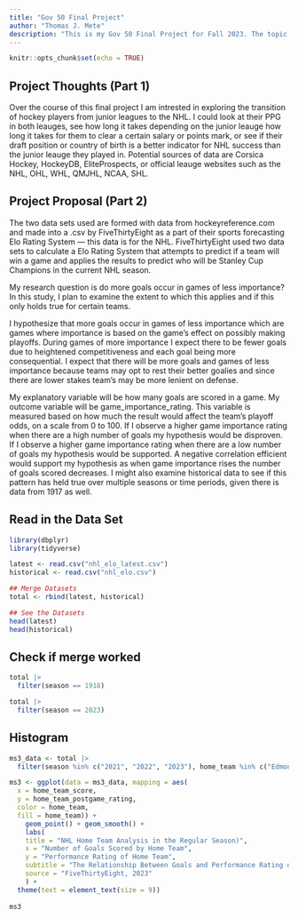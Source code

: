 ```yaml
---
title: "Gov 50 Final Project"
author: "Thomas J. Mete"
description: "This is my Gov 50 Final Project for Fall 2023. The topic and research question have not yet been finalized but see 'Project Thoughts' for some preliminary ideas."
---
```


```r
knitr::opts_chunk$set(echo = TRUE)
```

## Project Thoughts (Part 1)
Over the course of this final project I am intrested in exploring the transition of hockey players from junior leagues to the NHL. I could look at their PPG in both leauges, see how long it takes depending on the junior leauge how long it takes for them to clear a certain salary or points mark, or see if their draft position or country of birth is a better indicator for NHL success than the junior leauge they played in. Potential sources of data are Corsica Hockey, HockeyDB, EliteProspects, or official leauge websites such as the NHL, OHL, WHL, QMJHL, NCAA, SHL.

## Project Proposal (Part 2)
The two data sets used are formed with data from hockeyreference.com and made into a .csv by FiveThirtyEight as a part of their sports forecasting Elo Rating System — this data is for the NHL. FiveThirtyEight used two data sets to calculate a Elo Rating System that attempts to predict if a team will win a game and applies the results to predict who will be Stanley Cup Champions in the current NHL season. 

My research question is do more goals occur in games of less importance? In this study, I plan to examine the extent to which this applies and if this only holds true for certain teams.

I hypothesize that more goals occur in games of less importance which are games where importance is based on the game’s effect on possibly making playoffs. During games of more importance I expect there to be fewer goals due to heightened competitiveness and each goal being more consequential. I expect that there will be more goals and games of less importance because teams may opt to rest their better goalies and since there are lower stakes team’s may be more lenient on defense.

My explanatory variable will be how many goals are scored in a game. My outcome variable will be game_importance_rating. This variable is measured based on how much the result would affect the team’s playoff odds, on a scale from 0 to 100. If I observe a higher game importance rating when there are a high number of goals my hypothesis would be disproven. If I observe a higher game importance rating when there are a low number of goals my hypothesis would be supported. A negative correlation efficient would support my hypothesis as when game importance rises the number of goals scored decreases. I might also examine historical data to see if this pattern has held true over multiple seasons or time periods, given there is data from 1917 as well.


## Read in the Data Set 
```r
library(dbplyr)
library(tidyverse)

latest <- read.csv("nhl_elo_latest.csv")
historical <- read.csv("nhl_elo.csv")

## Merge Datasets
total <- rbind(latest, historical)

## See the Datasets
head(latest)
head(historical)
```

## Check if merge worked

```r
total |>
  filter(season == 1918)

total |>
  filter(season == 2023)
```

## Histogram
```r

ms3_data <- total |>
  filter(season %in% c("2021", "2022", "2023"), home_team %in% c("Edmonton Oilers", "Montreal Canadiens", "Calgary Flames", "Toronto Maple Leafs", "Winnipeg Jets", "Vancouver Canucks","Ottawa Senators"), playoff == "0")

ms3 <- ggplot(data = ms3_data, mapping = aes(
  x = home_team_score, 
  y = home_team_postgame_rating,
  color = home_team,
  fill = home_team)) +
    geom_point() + geom_smooth() +
    labs( 
    title = "NHL Home Team Analysis in the Regular Season)",
    x = "Number of Goals Scored by Home Team",
    y = "Performance Rating of Home Team",
    subtitle = "The Relationship Between Goals and Performance Rating of Canadian NHL Teams",
    source = "FiveThirtyEight, 2023"
    ) +
  theme(text = element_text(size = 9))
 
ms3


```


